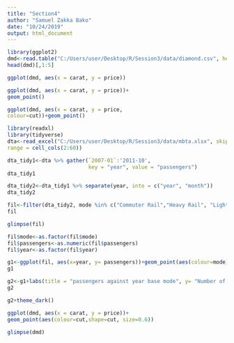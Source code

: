 ```yaml
---
title: "Section4"
author: "Samuel Zakka Bako"
date: "10/24/2019"
output: html_document
---
```


```r
library(ggplot2)
dmd<-read.table("C:/Users/user/Desktop/R/Session3/data/diamond.csv", head = T, sep = ",")
head(dmd)[,1:5]
```

```r
ggplot(dmd, aes(x = carat, y = price))
```

```r
ggplot(dmd, aes(x = carat, y = price))+
geom_point()
```

```r
ggplot(dmd, aes(x = carat, y = price,
colour=cut))+geom_point()
```

```r
library(readxl)
library(tidyverse)
dta<-read_excel("C:/Users/user/Desktop/R/Session3/data/mbta.xlsx", skip = 1,
range = cell_cols(2:60))
```

```r
dta_tidy1<-dta %>% gather(`2007-01`:'2011-10',
                          key = "year", value = "passengers")
dta_tidy1
```

```r
dta_tidy2<-dta_tidy1 %>% separate(year, into = c("year", "month"))
dta_tidy2
```
```r
fil<-filter(dta_tidy2, mode %in% c("Commuter Rail","Heavy Rail", "Light Rail", "Private Bus"))
fil
```

```r
glimpse(fil)
```

```r
fil$mode<-as.factor(fil$mode)
fil$passengers<-as.numeric(fil$passengers)
fil$year<-as.factor(fil$year)
```

```r
g1<-ggplot(fil, aes(x=year, y= passengers))+geom_point(aes(colour=mode))
g1
```

```r
g2<-g1+labs(title = "passengers against year base mode", y= "Number of passengers", x = "year")
g2
```

```r
g2+theme_dark()
```

```r
ggplot(dmd, aes(x = carat, y = price))+
geom_point(aes(colour=cut,shape=cut, size=0.6))
```
```r
glimpse(dmd)
```